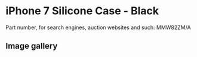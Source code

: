 
# iPhone 7 Silicone Case - Black

Part number, for search engines, auction websites and such: MMW82ZM/A

## Image gallery

<div style={{ width: "768px" }}>
  <GalleryComponent
    images={[
      {
        original: "/everysource/MMW82.webp",
        thumbnail: "/everypreview/MMW82.webp",
      },
      {
        original: "/everysource/MMW82_AV1_GOLD.webp",
        thumbnail: "/everypreview/MMW82_AV1_GOLD.webp",
      },
      {
        original: "/everysource/MMW82_AV1_JET_BLACK.webp",
        thumbnail: "/everypreview/MMW82_AV1_JET_BLACK.webp",
      },
      {
        original: "/everysource/MMW82_AV1_RED.webp",
        thumbnail: "/everypreview/MMW82_AV1_RED.webp",
      },
      {
        original: "/everysource/MMW82_AV1_SILVER.webp",
        thumbnail: "/everypreview/MMW82_AV1_SILVER.webp",
      },
      {
        original: "/everysource/MMW82_AV2.webp",
        thumbnail: "/everypreview/MMW82_AV2.webp",
      }
    ]}
  />
</div>